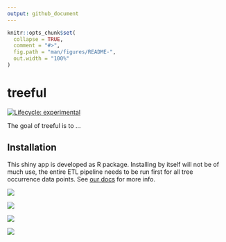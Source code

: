 ```yaml
---
output: github_document
---
```


<!-- README.md is generated from README.Rmd. Please edit that file -->

```r
knitr::opts_chunk$set(
  collapse = TRUE,
  comment = "#>",
  fig.path = "man/figures/README-",
  out.width = "100%"
)
```

# treeful

<!-- badges: start -->
[![Lifecycle: experimental](https://img.shields.io/badge/lifecycle-experimental-orange.svg)](https://lifecycle.r-lib.org/articles/stages.html#experimental)
<!-- badges: end -->

The goal of treeful is to ...

## Installation

This shiny app is developed as R package. Installing by itself will not be of much use, the entire ETL pipeline needs to be run first for all tree occurrence data points. See [our docs](https://docs.treeful.de) for more info. 


![](../2_docs/screenshot1.png)

![](../2_docs/screenshot2.png) 

![](../2_docs/screenshot3.png)

![](../2_docs/harz_blog.png)


